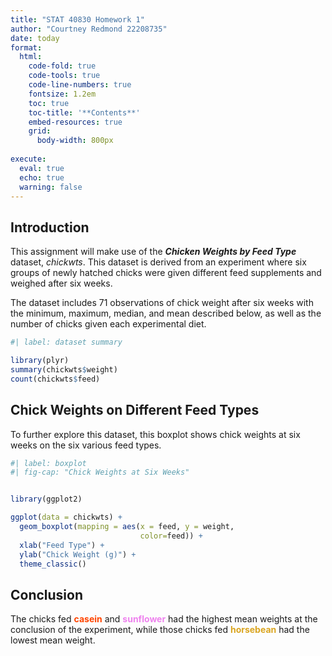 ```yaml
---
title: "STAT 40830 Homework 1"
author: "Courtney Redmond 22208735"
date: today
format:
  html:
    code-fold: true
    code-tools: true
    code-line-numbers: true
    fontsize: 1.2em
    toc: true
    toc-title: '**Contents**'
    embed-resources: true
    grid:
      body-width: 800px
      
execute: 
  eval: true
  echo: true
  warning: false
---
```


## Introduction

This assignment will make use of the ***Chicken Weights by Feed Type*** dataset, *chickwts*. This dataset is derived from an experiment where six groups of newly hatched chicks were given different feed supplements and weighed after six weeks.

The dataset includes 71 observations of chick weight after six weeks with the minimum, maximum, median, and mean described below, as well as the number of chicks given each experimental diet.

```r
#| label: dataset summary

library(plyr)
summary(chickwts$weight)
count(chickwts$feed)

```

## Chick Weights on Different Feed Types

To further explore this dataset, this boxplot shows chick weights at six weeks on the six various feed types.

```r

#| label: boxplot
#| fig-cap: "Chick Weights at Six Weeks"


library(ggplot2)

ggplot(data = chickwts) + 
  geom_boxplot(mapping = aes(x = feed, y = weight, 
                             color=feed)) +
  xlab("Feed Type") + 
  ylab("Chick Weight (g)") +
  theme_classic()

```


## Conclusion

The chicks fed [**casein**]{style="color: orangered;"} and [**sunflower**]{style="color:violet;"} had the highest mean weights at the conclusion of the experiment, while those chicks fed [**horsebean**]{style="color:goldenrod;"} had the lowest mean weight.
